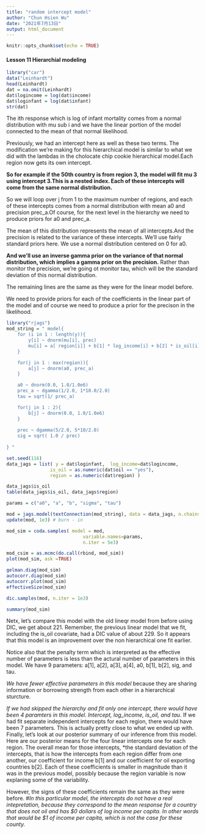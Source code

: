 ```yaml
---
title: "random intercept model"
author: "Chun Hsien Wu"
date: "2021年7月13日"
output: html_document
---
```


```r
knitr::opts_chunk$set(echo = TRUE)
```
#### Lesson 11 Hierarchial modeling

```r
library("car")
data("Leinhardt")
head(Leinhardt)
dat = na.omit(Leinhardt)
dat$logincome = log(dat$income)
dat$loginfant = log(dat$infant)
str(dat)
```

The ith response which is log of infant mortality comes from a normal distribution with mu sub i and we have the linear portion of the model connected to the mean of that normal likelihood.

Previously, we had an intercept here as well as these two terms.
The modification we're making for this hierarchical model is similar to what we did with the lambdas in the cholocate chip cookie hierarchical model.Each region now gets its own intercept. 

**So for example if the 50th country is from region 3, the model will fit mu 3 using intercept 3.This is a nested index. Each of these intercepts will come from the same normal distribution.**

So we will loop over j from 1 to the maximum number of regions, and each of these intercepts comes from a normal distribution with mean a0 and precision prec_a.Of course, for the next level in the hierarchy we need to produce priors for a0 and prec_a.

The mean of this distribution represents the mean of all intercepts.And the precision is related to the variance of these intercepts. We'll use fairly standard priors here. We use a normal distribution centered on 0 for a0.

**And we'll use an inverse gamma prior on the variance of that normal distribution, which implies a gamma prior on the precision.**
Rather than monitor the precision, we're going ot monitor tau, which will be the standard deviation of this normal distribution.

The remaining lines are the same as they were for the linear model before.

We need to provide priors for each of the coefficients in the linear part of the model
and  of course we need to produce a prior for the precison in the likelihood.
```r
library("rjags")
mod_string = " model{
	for (i in 1 : length(y)){
		y[i] ~ dnorm(mu[i], prec)
		mu[i] = a[ region[i]] + b[1] * log_income[i] + b[2] * is_oil[i]
	}

	for(j in 1 : max(region)){
		a[j] ~ dnorm(a0, prec_a)
	}

	a0 ~ dnorm(0.0, 1.0/1.0e6)
	prec_a ~ dgamma(1/2.0, 1*10.0/2.0)
	tau = sqrt(1/ prec_a)

	for(j in 1 : 2){
		b[j] ~ dnorm(0.0, 1.0/1.0e6)
	}
	
	prec ~ dgamma(5/2.0, 5*10/2.0)
	sig = sqrt( 1.0 / prec)
	
} "

set.seed(116)
data_jags = list( y = dat$loginfant,  log_income=dat$logincome,
				is_oil = as.numeric(dat$oil == "yes"), 
				region = as.numeric(dat$region) )

data_jags$is_oil
table(data_jags$is_oil, data_jags$region)

params = c("a0", "a", "b", "sigma", "tau")

mod = jags.model(textConnection(mod_string), data = data_jags, n.chains =3)
update(mod, 1e3) # burn - in

mod_sim = coda.samples( model = mod, 
							variable.names=params,
							n.iter = 5e3)

mod_csim = as.mcmc(do.call(rbind, mod_sim))
plot(mod_sim, ask =TRUE)

gelman.diag(mod_sim)
autocorr.diag(mod_sim)
autocorr.plot(mod_sim)
effectiveSize(mod_sim)

dic.samples(mod, n.iter = 1e3)

summary(mod_sim)
```
Netx, let's compare this model with the old lineqr model from before using DIC, we 
get about 221. Remember, the previous linear model that we fit, including the is_oil covariate, had a DIC value of about 229. So it appears that this model is an improvement over the non hierarchical one fit earlier.

Notice also that the penalty term which is interpreted as the effective number of parameters is less than the actural number of parameters in this model. We have 9 parameters: a[1], a[2], a[3], a[4], a0, b[1], b[2], sig, and tau.

*We have fewer effective parameters in this model* because they are sharing information or borrowing strength from each other in a hierarchical sturcture.

*If we had skipped  the hierarchy and fit only one intercept, there would have been 4 paramters in this model. Intercept, log_income, is_oil, and tau*. If we had fit separate independent intercepts for each region, there would have been 7 parameters. This is actually pretty close to what we ended up with.
Finally, let's look at our posterior summary of our inference from this model. Here are our posterior means for the four linear intercepts one for each region. The overall mean for those intercepts, *the standard deviation of the intercepts, that is how the intercepts from each region differ from one another, our coefficient for income b[1] and our coefficient for oil exporting countries b[2]. Each of these coefficients is smaller in magnitude than it was in the previous model, possibly because the region variable is now explaning some of the variability. 

However, the signs of these coefficients remain the same as they were before. 
#*In this particular model, the intercepts do not have a real intepretation, because they correspond to the mean response for a country that does not oil and has $0 dollars of log income per capita. In other words that would be $1 of income per capita, which is not the case for these county.*
